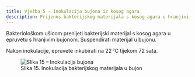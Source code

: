 ```yaml
---
title: Vježba 5 - Inokulacija bujona iz kosog agara
description: Prijenos bakterijskog materijala s kosog agara u hranjivi bujon
---
```



Bakteriološkom ušicom prenijeti bakterijski materijal s kosog agara u epruvetu s hranjivim bujonom. Suspendirati materijal u bujonu.

Nakon inokulacije, epruvete inkubirati na 22 °C tijekom 72 sata.

<figure style={{ textAlign: 'center' }}>
  <img src="/Images/slika15.jpg" alt="Slika 15 – Inokulacija bujona" style={{ maxWidth: '400px', margin: '1rem auto' }} />
  <figcaption style={{ fontSize: '0.9rem', color: '#555' }}>
    Slika 15. Inokulacija bakterijskog materijala u bujon
  </figcaption>
</figure>
